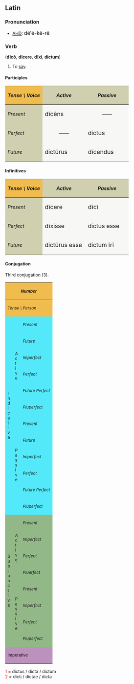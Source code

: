==Latin==
===Pronunciation===
*[[AHD]]: <big> d&#275;&prime;&#275;-k&#277;-r&#277; </big>

===Verb===
('''d&#299;c&#333;''', '''d&#299;cere''', '''d&#299;x&#299;''', '''dictum''')
# To [[say]].

====Participles====
{| cellpadding="5" border="1"
!style="background:#F1BC4E;"| ''Tense \ Voice''
!style="background:#D0D0B0;"| ''Active''
!style="background:#D0D0B0;"| ''Passive''
|-
!style="background:#D0D0B0;"| ''Present''
|style="background:#F7F7F5;" width=125px| <big> d&#299;c&#275;ns
|style="background:#F7F7F5;" align="center" width=125px| &mdash;&mdash;
|-
!style="background:#D0D0B0;"| ''Perfect''
|style="background:#F7F7F5;" align="center"| &mdash;&mdash;
|style="background:#F7F7F5;"| <big> dictus
|-
!style="background:#D0D0B0;"| ''Future''
|style="background:#F7F7F5;"| <big> dict&#363;rus
|style="background:#F7F7F5;"| <big> d&#299;cendus
|}

====Infinitives====
{| cellpadding="5" border="1"
!style="background:#F1BC4E;"| ''Tense \ Voice''
!style="background:#D0D0B0;"| ''Active''
!style="background:#D0D0B0;"| ''Passive''
|-
!style="background:#D0D0B0;"| ''Present''
|style="background:#F7F7F5;" width=125px| <big> d&#299;cere
|style="background:#F7F7F5;" width=125px| <big> d&#299;c&#299;
|-
!style="background:#D0D0B0;"| ''Perfect''
|style="background:#F7F7F5;"| <big> d&#299;xisse
|style="background:#F7F7F5;"| <big> dictus esse
|-
!style="background:#D0D0B0;"| ''Future''
|style="background:#F7F7F5;"| <big> dict&#363;rus esse
|style="background:#F7F7F5;"| <big> dictum &#299;r&#299;
|}

====Conjugation====
Third conjugation (3).
{| border="1" cellpadding="2"
!style="background:#F1BC4E;" colspan=3| <small>''Number''
!style="background:#F1BC4E;" colspan=3| <small>''Singular''
!style="background:#F1BC4E;" colspan=3| <small>''Plural''
|-
!style="background:#F1BC4E;" colspan=3| <small>''Tense \ Person''
!style="background:#F1BC4E;"| <small>''1.''
!style="background:#F1BC4E;"| <small>''2.''
!style="background:#F1BC4E;"| <small>''3.''
!style="background:#F1BC4E;"| <small>''11.''
!style="background:#F1BC4E;"| <small>''22.''
!style="background:#F1BC4E;"| <small>''33.''
|-
!style="background:#54E9FA;" rowspan=12|<small>I<br>n<br>d<br>i<br>c<br>a<br>t<br>i<br>v<br>e
!style="background:#54E9FA;" rowspan=6|<small>A<br>c<br>t<br>i<br>v<br>e
!style="background:#54E9FA;"|<small>''Present''
|style="background:#FBFCE4;"|d&#299;c&#333;
|style="background:#FBFCE4;"|d&#299;cis
|style="background:#FBFCE4;"|d&#299;cit
|style="background:#FBFCE4;"|d&#299;cimus
|style="background:#FBFCE4;"|d&#299;citis
|style="background:#FBFCE4;"|d&#299;cunt
|-
!style="background:#54E9FA;"| <small>''Future''
|style="background:#FBFCE4;"|d&#299;cam
|style="background:#FBFCE4;"|d&#299;c&#275;s
|style="background:#FBFCE4;"|d&#299;cet
|style="background:#FBFCE4;"|d&#299;c&#275;mus
|style="background:#FBFCE4;"|d&#299;c&#275;tis
|style="background:#FBFCE4;"|d&#299;cent
|-
!style="background:#54E9FA;"| <small>''Imperfect''
|style="background:#FBFCE4;"|d&#299;c&#275;bam
|style="background:#FBFCE4;"|d&#299;c&#275;b&#257;s
|style="background:#FBFCE4;"|d&#299;c&#275;bat
|style="background:#FBFCE4;"|d&#299;c&#275;b&#257;mus
|style="background:#FBFCE4;"|d&#299;c&#275;b&#257;tis
|style="background:#FBFCE4;"|d&#299;c&#275;bant
|-
!style="background:#54E9FA;"| <small>''Perfect''
|style="background:#FBFCE4;"|d&#299;x&#299;
|style="background:#FBFCE4;"|d&#299;xist&#299;
|style="background:#FBFCE4;"|d&#299;xit
|style="background:#FBFCE4;"|d&#299;ximus
|style="background:#FBFCE4;"|d&#299;xistis
|style="background:#FBFCE4;"|d&#299;x&#275;runt
|-
!style="background:#54E9FA;"| <small>''Future Perfect''
|style="background:#FBFCE4;"|d&#299;xer&#333;
|style="background:#FBFCE4;"|d&#299;xeris
|style="background:#FBFCE4;"|d&#299;xerit
|style="background:#FBFCE4;"|d&#299;xerimus
|style="background:#FBFCE4;"|d&#299;xeritis
|style="background:#FBFCE4;"|d&#299;xerint
|-
!style="background:#54E9FA;"| <small>''Pluperfect''
|style="background:#FBFCE4;"|d&#299;xeram
|style="background:#FBFCE4;"|d&#299;xer&#257;s
|style="background:#FBFCE4;"|d&#299;xerat
|style="background:#FBFCE4;"|d&#299;xer&#257;mus
|style="background:#FBFCE4;"|d&#299;xer&#257;tis
|style="background:#FBFCE4;"|d&#299;xerant
|-
!style="background:#54E9FA;" rowspan=6| <small>P<br>a<br>s<br>s<br>i<br>v<br>e
!style="background:#54E9FA;"|<small>''Present''
|style="background:#FBFCE4;"|d&#299;cor
|style="background:#FBFCE4;"|d&#299;ceris
|style="background:#FBFCE4;"|d&#299;citur
|style="background:#FBFCE4;"|d&#299;cimur
|style="background:#FBFCE4;"|d&#299;cimin&#299;
|style="background:#FBFCE4;"|d&#299;cuntur
|-
!style="background:#54E9FA;"|<small>''Future''
|style="background:#FBFCE4;"|d&#299;car
|style="background:#FBFCE4;"|d&#299;c&#275;ris
|style="background:#FBFCE4;"|d&#299;c&#275;tur
|style="background:#FBFCE4;"|d&#299;c&#275;mur
|style="background:#FBFCE4;"|d&#299;c&#275;min&#299;
|style="background:#FBFCE4;"|d&#299;centur
|-
!style="background:#54E9FA;"|<small>''Imperfect''
|style="background:#FBFCE4;"|d&#299;c&#275;bar
|style="background:#FBFCE4;"|d&#299;c&#275;b&#257;ris
|style="background:#FBFCE4;"|d&#299;c&#275;b&#257;tur
|style="background:#FBFCE4;"|d&#299;c&#275;b&#257;mur
|style="background:#FBFCE4;"|d&#299;c&#275;b&#257;min&#299;
|style="background:#FBFCE4;"|d&#299;c&#275;bantur
|-
!style="background:#54E9FA;"|<small>''Perfect''
|style="background:#FBFCE4;"|dictus<font color="red"><sup>1</sup></font><br>sum
|style="background:#FBFCE4;"|dictus<font color="red"><sup>1</sup></font><br>es
|style="background:#FBFCE4;"|dictus<font color="red"><sup>1</sup></font><br>est
|style="background:#FBFCE4;"|dict&#299; <font color="red"><sup>2</sup></font><br>sumus
|style="background:#FBFCE4;"|dict&#299; <font color="red"><sup>2</sup></font><br>estis
|style="background:#FBFCE4;"|dict&#299; <font color="red"><sup>2</sup></font><br>sunt
|-
!style="background:#54E9FA;"|<small>''Future Perfect''
|style="background:#FBFCE4;"|dictus<font color="red"><sup>1</sup></font><br>er&#333;
|style="background:#FBFCE4;"|dictus<font color="red"><sup>1</sup></font><br>eris
|style="background:#FBFCE4;"|dictus<font color="red"><sup>1</sup></font><br>erit
|style="background:#FBFCE4;"|dict&#299; <font color="red"><sup>2</sup></font><br>erimus
|style="background:#FBFCE4;"|dict&#299; <font color="red"><sup>2</sup></font><br>eritis
|style="background:#FBFCE4;"|dict&#299; <font color="red"><sup>2</sup></font><br>erunt
|-
!style="background:#54E9FA;"|<small>''Pluperfect''
|style="background:#FBFCE4;"|dictus<font color="red"><sup>1</sup></font><br>eram
|style="background:#FBFCE4;"|dictus<font color="red"><sup>1</sup></font><br>er&#257;s
|style="background:#FBFCE4;"|dictus<font color="red"><sup>1</sup></font><br>erat
|style="background:#FBFCE4;"|dict&#299; <font color="red"><sup>2</sup></font><br>er&#257;mus
|style="background:#FBFCE4;"|dict&#299; <font color="red"><sup>2</sup></font><br>er&#257;tis
|style="background:#FBFCE4;"|dict&#299; <font color="red"><sup>2</sup></font><br>erant
|-
!style="background:#92B887;" rowspan=8|<small>S<br>u<br>b<br>j<br>u<br>n<br>c<br>t<br>i<br>v<br>e
!style="background:#92B887;" rowspan=4|<small>A<br>c<br>t<br>i<br>v<br>e
!style="background:#92B887;"|<small>''Present''
|style="background:#E7FEE9;"| d&#299;cam
|style="background:#E7FEE9;"| d&#299;c&#257;s
|style="background:#E7FEE9;"| d&#299;cat
|style="background:#E7FEE9;"| d&#299;c&#257;mus
|style="background:#E7FEE9;"| d&#299;c&#257;tis
|style="background:#E7FEE9;"| d&#299;cant
|-
!style="background:#92B887;"|<small>''Imperfect''
|style="background:#E7FEE9;"| d&#299;cerem
|style="background:#E7FEE9;"| d&#299;cer&#275;s
|style="background:#E7FEE9;"| d&#299;ceret
|style="background:#E7FEE9;"| d&#299;cer&#275;mus
|style="background:#E7FEE9;"| d&#299;cer&#275;tis
|style="background:#E7FEE9;"| d&#299;cerent
|-
!style="background:#92B887;"|<small>''Perfect''
|style="background:#E7FEE9;"| d&#299;xerim
|style="background:#E7FEE9;"| d&#299;xer&#299;s
|style="background:#E7FEE9;"| d&#299;xerit
|style="background:#E7FEE9;"| d&#299;xer&#299;mus
|style="background:#E7FEE9;"| d&#299;xer&#299;tis
|style="background:#E7FEE9;"| d&#299;xerint
|-
!style="background:#92B887;"|<small>''Pluerfect''
|style="background:#E7FEE9;"| d&#299;xissem
|style="background:#E7FEE9;"| d&#299;xiss&#275;s
|style="background:#E7FEE9;"| d&#299;xisset
|style="background:#E7FEE9;"| d&#299;xiss&#275;mus
|style="background:#E7FEE9;"| d&#299;xiss&#275;tis
|style="background:#E7FEE9;"| d&#299;xissent
|-
!style="background:#92B887;" rowspan=4|<small>P<br>a<br>s<br>s<br>i<br>v<br>e
!style="background:#92B887;"|<small>''Present''
|style="background:#E7FEE9;"| d&#299;car
|style="background:#E7FEE9;"| d&#299;c&#257;ris
|style="background:#E7FEE9;"| d&#299;c&#257;tur
|style="background:#E7FEE9;"| d&#299;c&#257;mur
|style="background:#E7FEE9;"| d&#299;c&#257;min&#299;
|style="background:#E7FEE9;"| d&#299;cantur
|-
!style="background:#92B887;"|<small>''Imperfect''
|style="background:#E7FEE9;"| d&#299;cerer
|style="background:#E7FEE9;"| d&#299;cer&#275;ris
|style="background:#E7FEE9;"| d&#299;cer&#275;tur
|style="background:#E7FEE9;"| d&#299;cer&#275;mur
|style="background:#E7FEE9;"| d&#299;cer&#275;min&#299;
|style="background:#E7FEE9;"| d&#299;cerentur
|-
!style="background:#92B887;"|<small>''Perfect''
|style="background:#E7FEE9;"|dictus<font color="red"><sup>1</sup></font><br>sim
|style="background:#E7FEE9;"|dictus<font color="red"><sup>1</sup></font><br>s&#299;s
|style="background:#E7FEE9;"|dictus<font color="red"><sup>1</sup></font><br>sit
|style="background:#E7FEE9;"|dict&#299; <font color="red"><sup>2</sup></font><br>s&#299;mus
|style="background:#E7FEE9;"|dict&#299; <font color="red"><sup>2</sup></font><br>s&#299;tis
|style="background:#E7FEE9;"|dict&#299; <font color="red"><sup>2</sup></font><br>sint
|-
!style="background:#92B887;"|<small>''Pluperfect''
|style="background:#E7FEE9;"|dictus<font color="red"><sup>1</sup></font><br>essem
|style="background:#E7FEE9;"|dictus<font color="red"><sup>1</sup></font><br>ess&#275;s
|style="background:#E7FEE9;"|dictus<font color="red"><sup>1</sup></font><br>esset
|style="background:#E7FEE9;"|dict&#299; <font color="red"><sup>2</sup></font><br>ess&#275;mus
|style="background:#E7FEE9;"|dict&#299; <font color="red"><sup>2</sup></font><br>ess&#275;tis
|style="background:#E7FEE9;"|dict&#299; <font color="red"><sup>2</sup></font><br>essent
|-
!style="background:#BD91BD;" colspan=3| <small>Imperative
|style="background:#FCF2E9;" align="center"|&mdash;&mdash;
|style="background:#FCF2E9;"| d&#299;c
|style="background:#FCF2E9;" align="center"|&mdash;&mdash;
|style="background:#FCF2E9;" align="center"|&mdash;&mdash;
|style="background:#FCF2E9;"| d&#299;cite
|style="background:#FCF2E9;" align="center"|&mdash;&mdash;
|}
<font color="red"> 1 </font> = dictus / dicta / dictum  <br>
<font color="red"> 2 </font> = dict&#299; / dictae / dicta  <br>